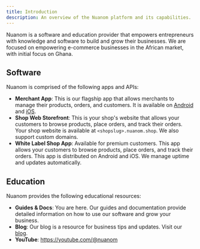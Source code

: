 ```yaml
---
title: Introduction
description: An overview of the Nuanom platform and its capabilities.
---
```


Nuanom is a software and education provider that empowers entrepreneurs with 
knowledge and software to build and grow their businesses. We are focused on empowering e-commerce businesses in the
African market, with initial focus on Ghana.

## Software

Nuanom is comprised of the following apps and APIs:

- **Merchant App**: This is our flagship app that allows merchants to manage their
  products, orders, and customers. It is available on [Android](https://play.google.com/store/apps/details?id=com.nuanom.apps.merchant) and [iOS](https://apps.apple.com/gh/app/nuanom/id6470391999).
- **Shop Web Storefront**: This is your shop's website that allows your customers to browse products, place orders, and track their orders. Your shop website is available at `<shopslug>.nuanom.shop`. We also support custom domains.
- **White Label Shop App**: Available for premium customers. This app allows your customers to browse products, place orders, and track their orders. 
  This app is distributed on Android and iOS. We manage uptime and updates automatically.

## Education

Nuanom provides the following educational resources:

- **Guides & Docs**: You are here. Our guides and documentation provide detailed information on how to use our software and grow your business.
- **Blog**: Our blog is a resource for business tips and updates. Visit our [blog](https://blog.nuanom.com/).
- **YouTube**: https://youtube.com/@nuanom

